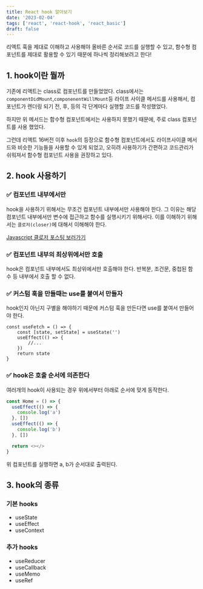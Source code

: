 ```yaml
---
title: React hook 알아보기
date: '2023-02-04'
tags: ['react', 'react-hook', 'react_basic']
draft: false
---
```


리액트 훅을 제대로 이해하고 사용해야 올바른 순서로 코드를 실행할 수 있고,
함수형 컴포넌트를 제대로 활용할 수 있기 때문에 하나씩 정리해보려고 한다!

## 1. hook이란 뭘까

기존에 리액트는 class로 컴포넌트를 만들었었다. class에서는 `componentDidMount`,`componenentWillMount`등 라이프 사이클 메서드를 사용해서, 컴포넌트가 렌더링 되기 전, 후, 등의 각 단계마다 실행할 코드를 작성했었다.

하지만 위 메서드는 함수형 컴포넌트에서는 사용하지 못했기 때문에, 주로 class 컴포넌트를 사용 했었다.

그런데 리액트 16버전 이후 `hook`의 등장으로 함수형 컴포넌트에서도 라이프사이클 메서드와 비슷한 기능들을 사용할 수 있게 되었고, 오히려 사용하기가 간편하고 코드관리가 쉬워져서 함수형 컴포넌트 사용을 권장하고 있다.

## 2. hook 사용하기

### ✅ 컴포넌트 내부에서만

hook을 사용하기 위해서는 무조건 컴포넌트 내부에서만 사용해야 한다. 그 이유는 해당 컴포넌트 내부에서만 변수에 접근하고 함수를 실행시키기 위해서다.
이를 이해하기 위해서는 `클로저(closer)`에 대해서 이해해야 한다.

[Javascript 클로저 포스팅 보러가기](https://june-dev.vercel.app/blog/javascript/closure)

### ✅ 컴포넌트 내부의 최상위에서만 호출

hook은 컴포넌트 내부에서도 최상위에서만 호출해야 한다. 반복분, 조건문, 중첩된 함수 등 내부에서 호출 할 수 없다.

### ✅ 커스텀 훅을 만들때는 use를 붙여서 만들자

hook인지 아닌지 구별을 해야하기 때문에 커스텀 훅을 만든다면 use를 붙여서 만들어야 한다.

```javasscript
const useFetch = () => {
	const [state, setState] = useState('')
	useEffect(() => {
		//...
	})
	return state
}
```

### ✅ hook은 호출 순서에 의존한다

여러개의 hook이 사용되는 경우 위에서부터 아래로 순서에 맞게 동작한다.

```javascript
const Home = () => {
  useEffect(() => {
    console.log('a')
  }, [])
  useEffect(() => {
    console.log('b')
  }, [])

  return <></>
}
```

위 컴포넌트를 실행하면 a, b가 순서대로 출력된다.

## 3. hook의 종류

### 기본 hooks

- useState
- useEffect
- useContext

### 추가 hooks

- useReducer
- useCallback
- useMemo
- useRef
